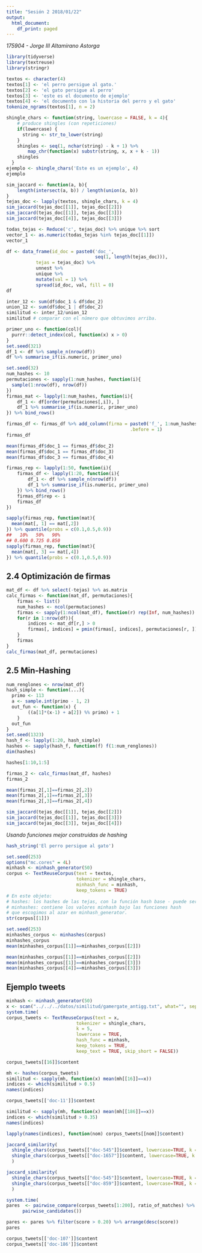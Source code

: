 ```yaml
---
title: "Sesión 2 2018/01/22"
output:
  html_document:
    df_print: paged
---
```


_175904 - Jorge III Altamirano Astorga_

```r
library(tidyverse)
library(textreuse)
library(stringr)
```

```r
textos <- character(4)
textos[1] <- 'el perro persigue al gato.'
textos[2] <- 'el gato persigue al perro'
textos[3] <- 'este es el documento de ejemplo'
textos[4] <- 'el documento con la historia del perro y el gato'
tokenize_ngrams(textos[1], n = 2)
```

```r
shingle_chars <- function(string, lowercase = FALSE, k = 4){
    # produce shingles (con repeticiones)
    if(lowercase) {
      string <- str_to_lower(string)
    }
    shingles <- seq(1, nchar(string) - k + 1) %>%
        map_chr(function(x) substr(string, x, x + k - 1))
    shingles
  }
ejemplo <- shingle_chars('Este es un ejemplo', 4)
ejemplo
```

```r
sim_jaccard <- function(a, b){
    length(intersect(a, b)) / length(union(a, b))
}
tejas_doc <- lapply(textos, shingle_chars, k = 4)
sim_jaccard(tejas_doc[[1]], tejas_doc[[2]])
sim_jaccard(tejas_doc[[1]], tejas_doc[[3]])
sim_jaccard(tejas_doc[[4]], tejas_doc[[3]])
```

```r
todas_tejas <- Reduce('c', tejas_doc) %>% unique %>% sort
vector_1 <- as.numeric(todas_tejas %in% tejas_doc[[1]])
vector_1
```

```r
df <- data_frame(id_doc = paste0('doc_',
                                 seq(1, length(tejas_doc))),
           tejas = tejas_doc) %>% 
           unnest %>%
           unique %>%
           mutate(val = 1) %>%
           spread(id_doc, val, fill = 0)
df
```

```r
inter_12 <- sum(df$doc_1 & df$doc_2)
union_12 <- sum(df$doc_1 | df$doc_2)
similitud <- inter_12/union_12
similitud # comparar con el número que obtuvimos arriba.
```

```r
primer_uno <- function(col){
  purrr::detect_index(col, function(x) x > 0)
}
set.seed(321)
df_1 <- df %>% sample_n(nrow(df))
df %>% summarise_if(is.numeric, primer_uno) 
```
```r
set.seed(32)
num_hashes <- 10
permutaciones <- sapply(1:num_hashes, function(i){
  sample(1:nrow(df), nrow(df))
})
firmas_mat <- lapply(1:num_hashes, function(i){
    df_1 <- df[order(permutaciones[,i]), ]
    df_1 %>% summarise_if(is.numeric, primer_uno) 
}) %>% bind_rows()

firmas_df <- firmas_df %>% add_column(firma = paste0('f_', 1:num_hashes),
                                              .before = 1)
firmas_df
```

```r
mean(firmas_df$doc_1 == firmas_df$doc_2)
mean(firmas_df$doc_1 == firmas_df$doc_3)
mean(firmas_df$doc_3 == firmas_df$doc_4)
```

```r
firmas_rep <- lapply(1:50, function(i){
    firmas_df <- lapply(1:20, function(i){
        df_1 <- df %>% sample_n(nrow(df))
        df_1 %>% summarise_if(is.numeric, primer_uno) 
    }) %>% bind_rows()
    firmas_df$rep <- i
    firmas_df
})

sapply(firmas_rep, function(mat){
  mean(mat[, 1] == mat[,2])
}) %>% quantile(probs = c(0.1,0.5,0.9))
##   10%   50%   90% 
## 0.600 0.725 0.850
sapply(firmas_rep, function(mat){
  mean(mat[, 3] == mat[,4])
}) %>% quantile(probs = c(0.1,0.5,0.9))
```

## 2.4 Optimización de firmas

```r
mat_df <- df %>% select(-tejas) %>% as.matrix
calc_firmas <- function(mat_df, permutaciones){
    firmas <- list()
    num_hashes <- ncol(permutaciones)
    firmas <- sapply(1:ncol(mat_df), function(r) rep(Inf, num_hashes))
    for(r in 1:nrow(df)){
        indices <- mat_df[r,] > 0
        firmas[, indices] = pmin(firmas[, indices], permutaciones[r, ])
    }
    firmas
}
calc_firmas(mat_df, permutaciones)
```

## 2.5 Min-Hashing

```r
num_renglones <- nrow(mat_df)
hash_simple <- function(...){
  primo <- 113
  a <- sample.int(primo - 1, 2)
  out_fun <- function(x) {
        ((a[1]*(x-1) + a[2]) %% primo) + 1
    }
  out_fun
}
set.seed(1323)
hash_f <- lapply(1:20, hash_simple)
hashes <- sapply(hash_f, function(f) f(1:num_renglones))
dim(hashes)
```

```r
hashes[1:10,1:5]
```

```r
firmas_2 <- calc_firmas(mat_df, hashes)
firmas_2
```

```r
mean(firmas_2[,1]==firmas_2[,2])
mean(firmas_2[,1]==firmas_2[,3])
mean(firmas_2[,3]==firmas_2[,4])
```

```r
sim_jaccard(tejas_doc[[1]], tejas_doc[[2]])
sim_jaccard(tejas_doc[[1]], tejas_doc[[3]])
sim_jaccard(tejas_doc[[3]], tejas_doc[[4]])
```

_Usando funciones mejor construidas de hashing_

```r
hash_string('El perro persigue al gato') 
```

```r
set.seed(253)
options("mc.cores" = 4L)
minhash <- minhash_generator(50)
corpus <- TextReuseCorpus(text = textos, 
                          tokenizer = shingle_chars, 
                          minhash_func = minhash,
                          keep_tokens = TRUE)
# En este objeto:
# hashes: los hashes de las tejas, con la función hash base - puede ser útil para # almacenar los documentos para postprocesar:
# minhashes: contiene los valores minhash bajo las funciones hash
# que escogimos al azar en minhash_generator.
str(corpus[[1]])
```

```r
set.seed(253)
minhashes_corpus <- minhashes(corpus)
minhashes_corpus
mean(minhashes_corpus[[1]]==minhashes_corpus[[2]])
```

```r
mean(minhashes_corpus[[1]]==minhashes_corpus[[2]])
mean(minhashes_corpus[[1]]==minhashes_corpus[[3]])
mean(minhashes_corpus[[4]]==minhashes_corpus[[3]])
```

## Ejemplo tweets

```r
minhash <- minhash_generator(50)
x <- scan("../../../datos/similitud/gamergate_antigg.txt", what="", sep="\n")
system.time(
corpus_tweets <- TextReuseCorpus(text = x, 
                          tokenizer = shingle_chars, 
                          k = 5, 
                          lowercase = TRUE,
                          hash_func = minhash,
                          keep_tokens = TRUE,
                          keep_text = TRUE, skip_short = FALSE))
```

```r
corpus_tweets[[16]]$content
```

```r
mh <- hashes(corpus_tweets)
similitud <- sapply(mh, function(x) mean(mh[[16]]==x))
indices <- which(similitud > 0.5)
names(indices)
```

```r
corpus_tweets[['doc-11']]$content
```

```r
similitud <- sapply(mh, function(x) mean(mh[[186]]==x))
indices <- which(similitud > 0.35)
names(indices)
```

```r
lapply(names(indices), function(nom) corpus_tweets[[nom]]$content)
```

```r
jaccard_similarity(
  shingle_chars(corpus_tweets[["doc-545"]]$content, lowercase=TRUE, k = 5),
  shingle_chars(corpus_tweets[["doc-1657"]]$content, lowercase=TRUE, k = 5)
  )
```

```r
jaccard_similarity(
  shingle_chars(corpus_tweets[["doc-545"]]$content, lowercase=TRUE, k = 5),
  shingle_chars(corpus_tweets[["doc-859"]]$content, lowercase=TRUE, k = 5)
  )
```

```r
system.time(
pares  <- pairwise_compare(corpus_tweets[1:200], ratio_of_matches) %>%
      pairwise_candidates())
```

```r
pares <- pares %>% filter(score > 0.20) %>% arrange(desc(score)) 
pares
```

```r
corpus_tweets[['doc-107']]$content
corpus_tweets[['doc-186']]$content
```

